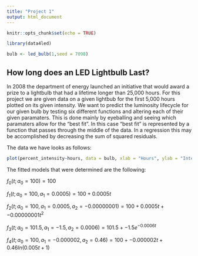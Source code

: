 ```yaml
---
title: "Project 1"
output: html_document
---
```


```r
knitr::opts_chunk$set(echo = TRUE)
```


```r
library(data4led)

bulb <- led_bulb(1,seed = 7098)
```

## How long does an LED Lightbulb Last?

In 2008 the department of energy launched an initiative that would award a prize to a lightbulb that had a lifetime longer than 25,000 hours. For this project we are given data on a given lightbub for the first 5,000 hours plotted on its given intensity. We want to predict the luminosity lifecycle for our given bulb by testing six different functions and altering each of their given paramaters. This is done mainly by eyeballing and seeing which paramaters allow for the "best fit". In this case "best fit" is represented by a function that passes through the middle of the data. In a regression this may be accomplished by decreasing the sum of squared residuals.

The data we have looks as follows:

```r
plot(percent_intensity~hours, data = bulb, xlab = "Hours", ylab = "Intensity (%)", pch = 20)
```


The fitted models that were determined are the following:

$f_0(t;a_0 = 100)= 100$

$f_1(t;a_0 = 100, a_1 = 0.0005) = 100 + 0.0005t$

$f_2(t;a_0 = 100, a_1 = 0.0005, a_2 = -0.00000001) = 100 + 0.0005t+-0.00000001t^2$

$f_3(t;a_0 = 101.5, a_1 = -1.5, a_2 = 0.0006) = 101.5 + -1.5e^{-0.0006t}$

$f_4(t;a_0 = 100, a_1 = -0.000002, a_2 = 0.46) = 100 + -0.000002t+0.46ln(0.005t + 1)$

